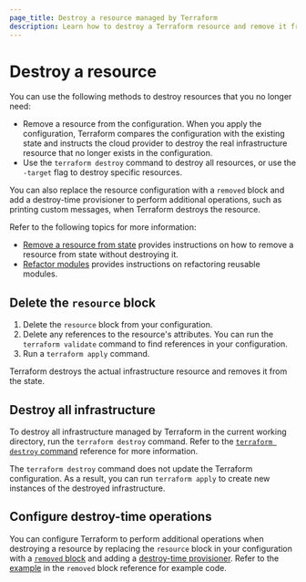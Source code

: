 ```yaml
---
page_title: Destroy a resource managed by Terraform
description: Learn how to destroy a Terraform resource and remove it from state. 
---
```


# Destroy a resource

You can use the following methods to destroy resources that you no longer need:

- Remove a resource from the configuration. When you apply the configuration, Terraform compares the configuration with the existing state and instructs the cloud provider to destroy the real infrastructure resource that no longer exists in the configuration. 
- Use the `terraform destroy` command to destroy all resources, or use the `-target` flag to destroy specific resources.  

You can also replace the resource configuration with a `removed` block and add a destroy-time provisioner to perform additional operations, such as printing custom messages, when Terraform destroys the resource. 

Refer to the following topics for more information:

- [Remove a resource from state](/terraform/language/resources/remove) provides instructions on how to remove a resource from state without destroying it.
- [Refactor modules](/terraform/language/modules/refactor) provides instructions on refactoring reusable modules. 

## Delete the `resource` block

1. Delete the `resource` block from your configuration. 
1. Delete any references to the resource's attributes. You can run the `terraform validate` command to find references in your configuration.
1. Run a `terraform apply` command. 

Terraform destroys the actual infrastructure resource and removes it from the state.
## Destroy all infrastructure

To destroy all infrastructure managed by Terraform in the current working directory, run the `terraform destroy` command. Refer to the [`terraform destroy` command](/terraform/cli/commands/destroy) reference for more information.

The `terraform destroy` command does not update the Terraform configuration. As a result, you can run `terraform apply` to create new instances of the destroyed infrastructure. 

## Configure destroy-time operations

You can configure Terraform to perform additional operations when destroying a resource by replacing the `resource` block in your configuration with a [`removed` block](/terraform/language/block/removed) and adding a [destroy-time provisioner](TBD). Refer to the [example](/terraform/language/block/removed) in the `removed` block reference for example code. 
  
